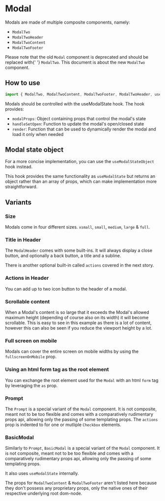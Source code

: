 

# Modal

Modals are made of multiple composite components, namely:

- `ModalTwo`
- `ModalTwoHeader`
- `ModalTwoContent`
- `ModalTwoFooter`

<Alert>
    Please note that the old <code>Modal</code> component is deprecated and should be replaced with{' '}
    <code>ModalTwo</code>. This document is about the new <code>ModalTwo</code> component.
</Alert>

## How to use

```javascript
import { ModalTwo, ModalTwoContent, ModalTwoFooter, ModalTwoHeader, useModalState } from '@proton/components';
```

Modals should be controlled with the useModalState hook. The hook provides:

- `modalProps`: Object containing props that control the modal's state
- `handleSetOpen`: Function to update the modal's open/closed state
- `render`: Function that can be used to dynamically render the modal and load it only when needed

<Canvas withSource="open">
    <Story id="components-modal--example" />
</Canvas>

## Modal state object

For a more concise implementation, you can use the `useModalStateObject` hook instead.

This hook provides the same functionality as `useModalState` but returns an object rather than an array of props, which can make implementation more straightforward.

<Canvas withSource="open">
    <Story id="components-modal--modal-state-object" />
</Canvas>

## Variants

### Size

Modals come in four different sizes. `xsmall`, `small`, `medium`, `large` & `full`.

<Canvas>
    <Story id="components-modal--primary" />
</Canvas>

### Title in Header

The `ModalHeader` comes with some built-ins. It will always display a close button, and optionally a back button, a title and a subline.

There is another optional built-in called `actions` covered in the next story.

<Canvas>
    <Story id="components-modal--header" />
</Canvas>

### Actions in Header

You can add up to two icon button to the header of a modal.

<Canvas>
    <Story id="components-modal--header-actions" />
</Canvas>

### Scrollable content

When a Modal's content is so large that it exceeds the Modal's allowed maximum height (depending of course also on its width) it will become scrollable. This is easy to see in this example as there is a lot of content, however this can also be seen if you reduce the viewport height by a lot.

<Canvas>
    <Story id="components-modal--a-lot-of-content" />
</Canvas>

### Full screen on mobile

Modals can cover the entire screen on mobile widths by using the `fullscreenOnMobile` prop.

<Canvas>
    <Story id="components-modal--fullscreen-on-mobile" />
</Canvas>

### Using an html form tag as the root element

You can exchange the root element used for the `Modal` with an html `form` tag by leveraging the `as` prop.

<Canvas>
    <Story id="components-modal--with-form-root" />
</Canvas>

### Prompt

The `Prompt` is a special variant of the `Modal` component. It is not composite, meant not to be too flexible and comes with a comparatively rudimentary props api, allowing only the passing of some templating props. The `actions` prop is indented to for one or mutliple `Checkbox` elements.

<Canvas>
    <Story id="components-modal--prompt-basic" />
</Canvas>

<Canvas>
    <Story id="components-modal--prompt-with-only-one-button" />
</Canvas>

<Canvas>
    <Story id="components-modal--prompt-with-footnote" />
</Canvas>

### BasicModal

Similarly to `Prompt`, `BasicModal` is a special variant of the `Modal` component. It is not composite, meant not to be too flexible and comes with a comparatively rudimentary props api, allowing only the passing of some templating props.

It also uses `useModalState` internally.

<Canvas>
    <Story id="components-modal--basic" />
</Canvas>

The props for `ModalTwoContent` & `ModalTwoFooter` aren't listed here because they don't possess any proprietary props, only the native ones of their respective underlying root dom-node.

<div class="hidden">
    <Primary />
</div>

<ArgsTable story={PRIMARY_STORY} />
